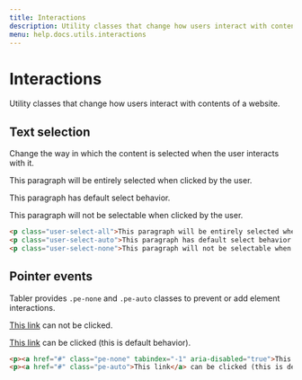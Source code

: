 ```yaml
---
title: Interactions
description: Utility classes that change how users interact with contents of a website.
menu: help.docs.utils.interactions
---
```


# Interactions

Utility classes that change how users interact with contents of a website.

## Text selection

Change the way in which the content is selected when the user interacts with it.

<Example>
<p class="user-select-all">This paragraph will be entirely selected when clicked by the user.</p>
<p class="user-select-auto">This paragraph has default select behavior.</p>
<p class="user-select-none">This paragraph will not be selectable when clicked by the user.</p>
</Example>

~~~html
<p class="user-select-all">This paragraph will be entirely selected when clicked by the user.</p>
<p class="user-select-auto">This paragraph has default select behavior.</p>
<p class="user-select-none">This paragraph will not be selectable when clicked by the user.</p>
~~~

## Pointer events

Tabler provides `.pe-none` and `.pe-auto` classes to prevent or add element interactions.

<Example>
<p><a href="#" class="pe-none" tabindex="-1" aria-disabled="true">This link</a> can not be clicked.</p>
<p><a href="#" class="pe-auto">This link</a> can be clicked (this is default behavior).</p>
</Example>

~~~html
<p><a href="#" class="pe-none" tabindex="-1" aria-disabled="true">This link</a> can not be clicked.</p>
<p><a href="#" class="pe-auto">This link</a> can be clicked (this is default behavior).</p>
~~~